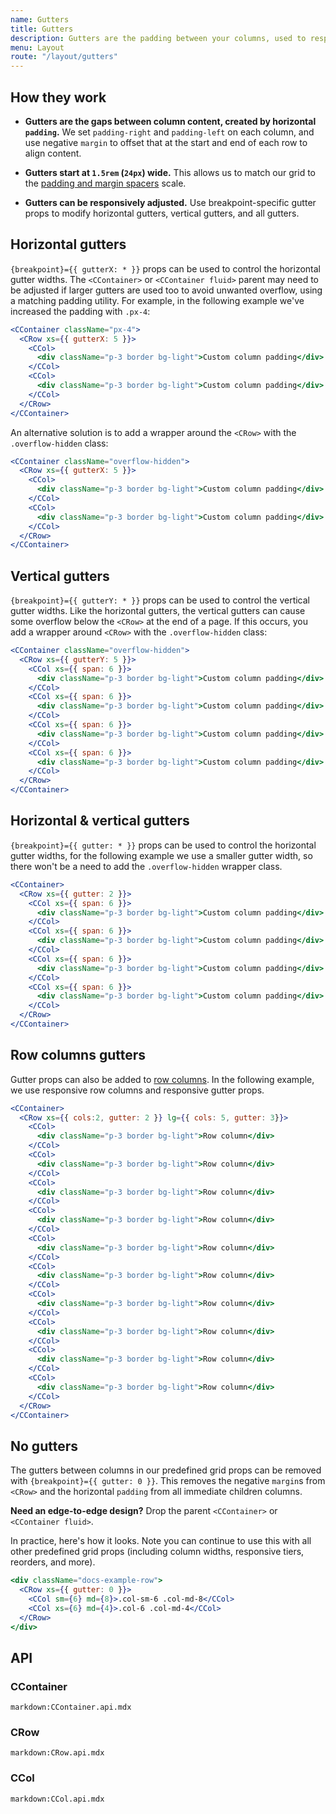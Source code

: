 ```yaml
---
name: Gutters
title: Gutters
description: Gutters are the padding between your columns, used to responsively space and align content in the CoreUI for React.js grid system.
menu: Layout
route: "/layout/gutters"
---
```



## How they work

- **Gutters are the gaps between column content, created by horizontal `padding`.** We set `padding-right` and `padding-left` on each column, and use negative `margin` to offset that at the start and end of each row to align content.

- **Gutters start at `1.5rem` (`24px`) wide.** This allows us to match our grid to the [padding and margin spacers](https://coreui.io/docs/utilities/spacing) scale.

- **Gutters can be responsively adjusted.** Use breakpoint-specific gutter props to modify horizontal gutters, vertical gutters, and all gutters.

## Horizontal gutters

`{breakpoint}={{ gutterX: * }}` props can be used to control the horizontal gutter widths. The `<CContainer>` or `<CContainer fluid>` parent may need to be adjusted if larger gutters are used too to avoid unwanted overflow, using a matching padding utility. For example, in the following example we've increased the padding with `.px-4`:

```jsx preview
<CContainer className="px-4">
  <CRow xs={{ gutterX: 5 }}>
    <CCol>
      <div className="p-3 border bg-light">Custom column padding</div>
    </CCol>
    <CCol>
      <div className="p-3 border bg-light">Custom column padding</div>
    </CCol>
  </CRow>
</CContainer>
```

An alternative solution is to add a wrapper around the `<CRow>` with the `.overflow-hidden` class:

```jsx preview
<CContainer className="overflow-hidden">
  <CRow xs={{ gutterX: 5 }}>
    <CCol>
      <div className="p-3 border bg-light">Custom column padding</div>
    </CCol>
    <CCol>
      <div className="p-3 border bg-light">Custom column padding</div>
    </CCol>
  </CRow>
</CContainer>
```

## Vertical gutters

`{breakpoint}={{ gutterY: * }}` props can be used to control the vertical gutter widths. Like the horizontal gutters, the vertical gutters can cause some overflow below the `<CRow>` at the end of a page. If this occurs, you add a wrapper around `<CRow>` with the `.overflow-hidden` class:

```jsx preview
<CContainer className="overflow-hidden">
  <CRow xs={{ gutterY: 5 }}>
    <CCol xs={{ span: 6 }}>
      <div className="p-3 border bg-light">Custom column padding</div>
    </CCol>
    <CCol xs={{ span: 6 }}>
      <div className="p-3 border bg-light">Custom column padding</div>
    </CCol>
    <CCol xs={{ span: 6 }}>
      <div className="p-3 border bg-light">Custom column padding</div>
    </CCol>
    <CCol xs={{ span: 6 }}>
      <div className="p-3 border bg-light">Custom column padding</div>
    </CCol>
  </CRow>
</CContainer>
```

## Horizontal & vertical gutters

`{breakpoint}={{ gutter: * }}` props can be used to control the horizontal gutter widths, for the following example we use a smaller gutter width, so there won't be a need to add the `.overflow-hidden` wrapper class.

```jsx preview
<CContainer>
  <CRow xs={{ gutter: 2 }}>
    <CCol xs={{ span: 6 }}>
      <div className="p-3 border bg-light">Custom column padding</div>
    </CCol>
    <CCol xs={{ span: 6 }}>
      <div className="p-3 border bg-light">Custom column padding</div>
    </CCol>
    <CCol xs={{ span: 6 }}>
      <div className="p-3 border bg-light">Custom column padding</div>
    </CCol>
    <CCol xs={{ span: 6 }}>
      <div className="p-3 border bg-light">Custom column padding</div>
    </CCol>
  </CRow>
</CContainer>
```

## Row columns gutters

Gutter props can also be added to [row columns](../layout/grid#row-columns). In the following example, we use responsive row columns and responsive gutter props.

```jsx preview
<CContainer>
  <CRow xs={{ cols:2, gutter: 2 }} lg={{ cols: 5, gutter: 3}}>
    <CCol>
      <div className="p-3 border bg-light">Row column</div>
    </CCol>
    <CCol>
      <div className="p-3 border bg-light">Row column</div>
    </CCol>
    <CCol>
      <div className="p-3 border bg-light">Row column</div>
    </CCol>
    <CCol>
      <div className="p-3 border bg-light">Row column</div>
    </CCol>
    <CCol>
      <div className="p-3 border bg-light">Row column</div>
    </CCol>
    <CCol>
      <div className="p-3 border bg-light">Row column</div>
    </CCol>
    <CCol>
      <div className="p-3 border bg-light">Row column</div>
    </CCol>
    <CCol>
      <div className="p-3 border bg-light">Row column</div>
    </CCol>
    <CCol>
      <div className="p-3 border bg-light">Row column</div>
    </CCol>
    <CCol>
      <div className="p-3 border bg-light">Row column</div>
    </CCol>
  </CRow>
</CContainer>
```

## No gutters

The gutters between columns in our predefined grid props can be removed with `{breakpoint}={{ gutter: 0 }}`. This removes the negative `margin`s from `<CRow>` and the horizontal `padding` from all immediate children columns.

**Need an edge-to-edge design?** Drop the parent `<CContainer>` or `<CContainer fluid>`.

In practice, here's how it looks. Note you can continue to use this with all other predefined grid props (including column widths, responsive tiers, reorders, and more).

```jsx preview
<div className="docs-example-row">
  <CRow xs={{ gutter: 0 }}>
    <CCol sm={6} md={8}>.col-sm-6 .col-md-8</CCol>
    <CCol xs={6} md={4}>.col-6 .col-md-4</CCol>
  </CRow>
</div>
```

## API

### CContainer

`markdown:CContainer.api.mdx`

### CRow

`markdown:CRow.api.mdx`

### CCol

`markdown:CCol.api.mdx`
